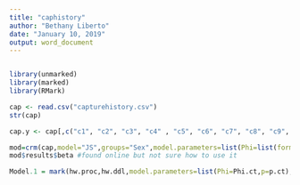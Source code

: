 ```yaml
---
title: "caphistory"
author: "Bethany Liberto"
date: "January 10, 2019"
output: word_document
---
```



```r

```


```r
library(unmarked)
library(marked)
library(RMark)

cap <- read.csv("capturehistory.csv")
str(cap)
```

```r
cap.y <- cap[,c("c1", "c2", "c3", "c4" , "c5", "c6", "c7", "c8", "c9", "c10", "c11")] #was doing this based on the N-mixture model, but not sure if it's really what I want to do
```

```r
mod=crm(cap,model="JS",groups="Sex",model.parameters=list(Phi=list(formula=~Sex),p=list(formula=~code)))
mod$results$beta #found online but not sure how to use it
```

```r
Model.1 = mark(hw.proc,hw.ddl,model.parameters=list(Phi=Phi.ct,p=p.ct),output = FALSE,delete=T) #found online as well but don't know how to use it
```




